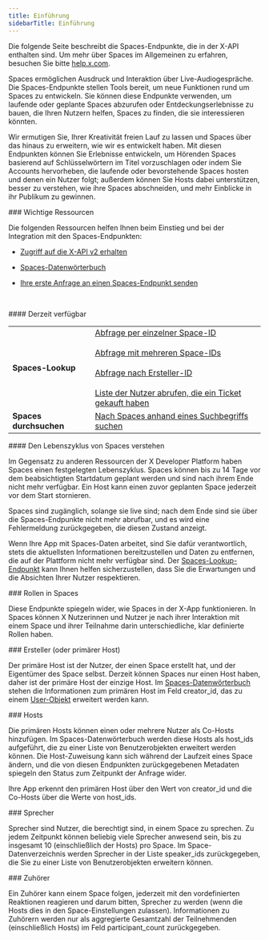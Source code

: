 ```yaml
---
title: Einführung
sidebarTitle: Einführung
---
```



Die folgende Seite beschreibt die Spaces-Endpunkte, die in der X-API enthalten sind. Um mehr über Spaces im Allgemeinen zu erfahren, besuchen Sie bitte [help.x.com](https://help.x.com/en/using-twitter/spaces). 

Spaces ermöglichen Ausdruck und Interaktion über Live-Audiogespräche. Die Spaces-Endpunkte stellen Tools bereit, um neue Funktionen rund um Spaces zu entwickeln. Sie können diese Endpunkte verwenden, um laufende oder geplante Spaces abzurufen oder Entdeckungserlebnisse zu bauen, die Ihren Nutzern helfen, Spaces zu finden, die sie interessieren könnten.

Wir ermutigen Sie, Ihrer Kreativität freien Lauf zu lassen und Spaces über das hinaus zu erweitern, wie wir es entwickelt haben. Mit diesen Endpunkten können Sie Erlebnisse entwickeln, um Hörenden Spaces basierend auf Schlüsselwörtern im Titel vorzuschlagen oder indem Sie Accounts hervorheben, die laufende oder bevorstehende Spaces hosten und denen ein Nutzer folgt; außerdem können Sie Hosts dabei unterstützen, besser zu verstehen, wie ihre Spaces abschneiden, und mehr Einblicke in ihr Publikum zu gewinnen.

<div id="important-resources">
  ### Wichtige Ressourcen
</div>

Die folgenden Ressourcen helfen Ihnen beim Einstieg und bei der Integration mit den Spaces-Endpunkten:

- [Zugriff auf die X-API v2 erhalten](/de/x-api/getting-started/getting-access)
- [Spaces-Datenwörterbuch](/de/x-api/fundamentals/data-dictionary#space)
- [Ihre erste Anfrage an einen Spaces-Endpunkt senden](/de/x-api/spaces/lookup/introduction)

   

<div id="whats-currently-available">
  #### Derzeit verfügbar
</div>

|     |     |
| :--- | :--- |
| **Spaces-Lookup** | [Abfrage per einzelner Space-ID](/de/x-api/spaces/space-lookup-by-space-id)<br /><br />[Abfrage mit mehreren Space-IDs](/de/x-api/spaces/space-lookup-up-space-ids)<br /><br />[Abfrage nach Ersteller-ID](/de/x-api/spaces/space-lookup-by-their-creators)<br /><br />[Liste der Nutzer abrufen, die ein Ticket gekauft haben](/de/x-api/spaces/retrieve-the-list-of-users-who-purchased-a-ticket-to-the-given-space) |
| **Spaces durchsuchen** | [Nach Spaces anhand eines Suchbegriffs suchen](/de/x-api/spaces/search-for-spaces) |

<div id="understanding-the-lifecycle-of-spaces">
  #### Den Lebenszyklus von Spaces verstehen
</div>

Im Gegensatz zu anderen Ressourcen der X Developer Platform haben Spaces einen festgelegten Lebenszyklus. Spaces können bis zu 14 Tage vor dem beabsichtigten Startdatum geplant werden und sind nach ihrem Ende nicht mehr verfügbar. Ein Host kann einen zuvor geplanten Space jederzeit vor dem Start stornieren.

Spaces sind zugänglich, solange sie live sind; nach dem Ende sind sie über die Spaces-Endpunkte nicht mehr abrufbar, und es wird eine Fehlermeldung zurückgegeben, die diesen Zustand anzeigt.

Wenn Ihre App mit Spaces-Daten arbeitet, sind Sie dafür verantwortlich, stets die aktuellsten Informationen bereitzustellen und Daten zu entfernen, die auf der Plattform nicht mehr verfügbar sind. Der [Spaces-Lookup-Endpunkt](/de/x-api/spaces/lookup/introduction) kann Ihnen helfen sicherzustellen, dass Sie die Erwartungen und die Absichten Ihrer Nutzer respektieren.
 

<div id="roles-in-spaces">
  ### Rollen in Spaces
</div>

Diese Endpunkte spiegeln wider, wie Spaces in der X-App funktionieren. In Spaces können X Nutzerinnen und Nutzer je nach ihrer Interaktion mit einem Space und ihrer Teilnahme darin unterschiedliche, klar definierte Rollen haben.
 

<div id="creator-or-primary-host">
  ### Ersteller (oder primärer Host)
</div>

Der primäre Host ist der Nutzer, der einen Space erstellt hat, und der Eigentümer des Space selbst. Derzeit können Spaces nur einen Host haben, daher ist der primäre Host der einzige Host. Im [Spaces-Datenwörterbuch](/de/x-api/fundamentals/data-dictionary#space) stehen die Informationen zum primären Host im Feld creator\_id, das zu einem [User-Objekt](/de/x-api/fundamentals/data-dictionary#user) erweitert werden kann.
 

<div id="hosts">
  ### Hosts
</div>

Die primären Hosts können einen oder mehrere Nutzer als Co-Hosts hinzufügen. Im Spaces-Datenwörterbuch werden diese Hosts als host\_ids aufgeführt, die zu einer Liste von Benutzerobjekten erweitert werden können. Die Host-Zuweisung kann sich während der Laufzeit eines Space ändern, und die von diesen Endpunkten zurückgegebenen Metadaten spiegeln den Status zum Zeitpunkt der Anfrage wider.

Ihre App erkennt den primären Host über den Wert von creator\_id und die Co-Hosts über die Werte von host\_ids.
 

<div id="speaker">
  ### Sprecher
</div>

Sprecher sind Nutzer, die berechtigt sind, in einem Space zu sprechen. Zu jedem Zeitpunkt können beliebig viele Sprecher anwesend sein, bis zu insgesamt 10 (einschließlich der Hosts) pro Space. Im Space-Datenverzeichnis werden Sprecher in der Liste speaker\_ids zurückgegeben, die Sie zu einer Liste von Benutzerobjekten erweitern können.
 

<div id="listener">
  ### Zuhörer
</div>

Ein Zuhörer kann einem Space folgen, jederzeit mit den vordefinierten Reaktionen reagieren und darum bitten, Sprecher zu werden (wenn die Hosts dies in den Space-Einstellungen zulassen). Informationen zu Zuhörern werden nur als aggregierte Gesamtzahl der Teilnehmenden (einschließlich Hosts) im Feld participant\_count zurückgegeben.